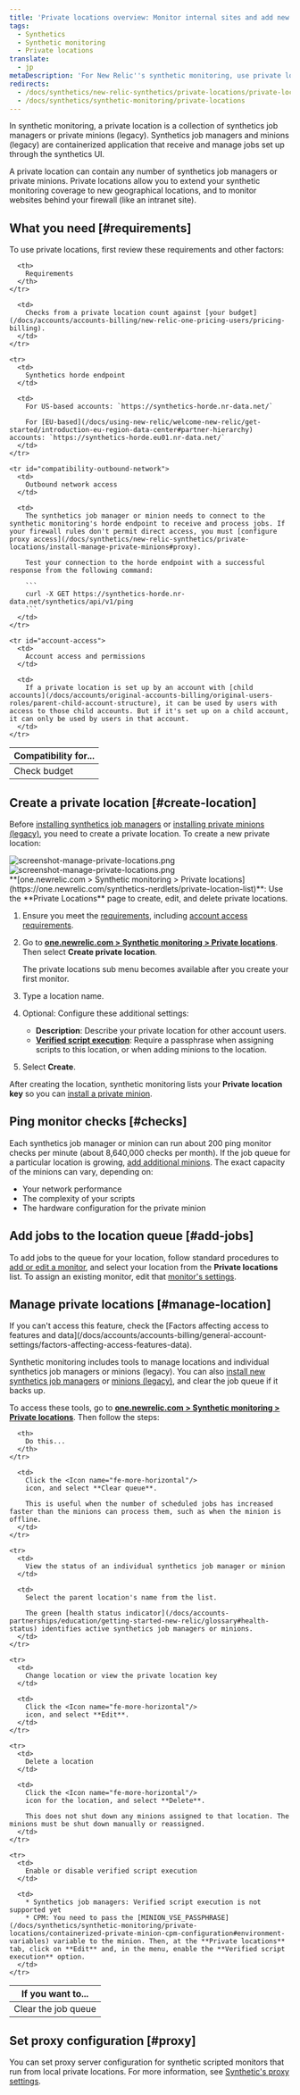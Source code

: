 ```yaml
---
title: 'Private locations overview: Monitor internal sites and add new locations'
tags:
  - Synthetics
  - Synthetic monitoring
  - Private locations
translate:
  - jp
metaDescription: 'For New Relic''s synthetic monitoring, use private locations to run synthetic minions on your own systems, to monitor intranets, or expand geographical coverage.'
redirects:
  - /docs/synthetics/new-relic-synthetics/private-locations/private-locations-overview-monitor-internal-sites-add-new-locations
  - /docs/synthetics/synthetic-monitoring/private-locations
---
```




In synthetic monitoring, a private location is a collection of synthetics job managers or private minions (legacy). Synthetics job managers and minions (legacy) are containerized application that receive and manage jobs set up through the synthetics UI.

A private location can contain any number of synthetics job managers or private minions. Private locations allow you to extend your synthetic monitoring coverage to new geographical locations, and to monitor websites behind your firewall (like an intranet site).

## What you need [#requirements]

To use private locations, first review these requirements and other factors:

<table>
  <thead>
    <tr>
      <th style={{ width: "200px" }}>
        Compatibility for...
      </th>

      <th>
        Requirements
      </th>
    </tr>
  </thead>

  <tbody>
    <tr id="compatibility-check-budget">
      <td>
        Check budget
      </td>

      <td>
        Checks from a private location count against [your budget](/docs/accounts/accounts-billing/new-relic-one-pricing-users/pricing-billing).
      </td>
    </tr>

    <tr>
      <td>
        Synthetics horde endpoint
      </td>

      <td>
        For US-based accounts: `https://synthetics-horde.nr-data.net/`

        For [EU-based](/docs/using-new-relic/welcome-new-relic/get-started/introduction-eu-region-data-center#partner-hierarchy) accounts: `https://synthetics-horde.eu01.nr-data.net/`
      </td>
    </tr>

    <tr id="compatibility-outbound-network">
      <td>
        Outbound network access
      </td>

      <td>
        The synthetics job manager or minion needs to connect to the synthetic monitoring's horde endpoint to receive and process jobs. If your firewall rules don't permit direct access, you must [configure proxy access](/docs/synthetics/new-relic-synthetics/private-locations/install-manage-private-minions#proxy).

        Test your connection to the horde endpoint with a successful response from the following command:

        ```
        curl -X GET https://synthetics-horde.nr-data.net/synthetics/api/v1/ping
        ```
      </td>
    </tr>

    <tr id="account-access">
      <td>
        Account access and permissions
      </td>

      <td>
        If a private location is set up by an account with [child accounts](/docs/accounts/original-accounts-billing/original-users-roles/parent-child-account-structure), it can be used by users with access to those child accounts. But if it's set up on a child account, it can only be used by users in that account.
      </td>
    </tr>
  </tbody>
</table>

## Create a private location [#create-location]

Before [installing synthetics job managers](/docs/synthetics/synthetic-monitoring/private-locations/install-job-manager) or [installing private minions (legacy)](/docs/synthetics/new-relic-synthetics/private-locations/install-containerized-private-minions-cpms), you need to create a private location. To create a new private location:

<img title="screenshot-manage-private-locations.png" alt="screenshot-manage-private-locations.png" src={syntheticFindPrivateLocationButton}/>

<img title="screenshot-manage-private-locations.png" alt="screenshot-manage-private-locations.png" src={syntheticPrivateLocationPage}/>

<figcaption>
  **[one.newrelic.com > Synthetic monitoring > Private locations](https://one.newrelic.com/synthetics-nerdlets/private-location-list)**: Use the **Private Locations** page to create, edit, and delete private locations.
</figcaption>

1. Ensure you meet the [requirements](#requirements), including [account access requirements](#account-access).

2. Go to **[one.newrelic.com > Synthetic monitoring > Private locations](https://one.newrelic.com/synthetics-nerdlets/private-location-list)**. Then select <Icon name="fe-plus-circle"/>
   **Create private location**.

   <Callout variant="tip">
     The private locations sub menu becomes available after you create your first monitor.
   </Callout>

3. Type a location name.

4. Optional: Configure these additional settings:

   * **Description**: Describe your private location for other account users.
   * **[Verified script execution](/docs/synthetics/new-relic-synthetics/private-locations/verified-script-execution-private-locations)**: Require a passphrase when assigning scripts to this location, or when adding minions to the location.

5. Select **Create**.

After creating the location, synthetic monitoring lists your **Private location key** so you can [install a private minion](/docs/synthetics/new-relic-synthetics/private-locations/install-containerized-private-minions-cpms#install-update).

## Ping monitor checks [#checks]

Each synthetics job manager or minion can run about 200 ping monitor checks per minute (about 8,640,000 checks per month). If the job queue for a particular location is growing, [add additional minions](/docs/synthetics/new-relic-synthetics/private-locations/install-containerized-private-minions-cpms#install-update). The exact capacity of the minions can vary, depending on:

* Your network performance
* The complexity of your scripts
* The hardware configuration for the private minion

## Add jobs to the location queue [#add-jobs]

To add jobs to the queue for your location, follow standard procedures to [add or edit a monitor](/docs/synthetics/new-relic-synthetics/using-monitors/add-edit-monitors#adding-monitors), and select your location from the **Private locations** list. To assign an existing monitor, edit that [monitor's settings](/docs/synthetics/new-relic-synthetics/using-monitors/add-edit-monitors#editing-monitors).

## Manage private locations [#manage-location]

<Callout variant="tip">
  If you can't access this feature, check the [Factors affecting access to features and data](/docs/accounts/accounts-billing/general-account-settings/factors-affecting-access-features-data).
</Callout>

Synthetic monitoring includes tools to manage locations and individual synthetics job managers or minions (legacy). You can also [install new synthetics job managers](/docs/synthetics/synthetic-monitoring/private-locations/install-job-manager) or [minions (legacy)](/docs/synthetics/synthetic-monitoring/private-locations/install-containerized-private-minions-cpms#install-update), and clear the job queue if it backs up.

To access these tools, go to **[one.newrelic.com > Synthetic monitoring > Private locations](https://one.newrelic.com/synthetics-nerdlets/private-location-list)**. Then follow the steps:

<table>
  <thead>
    <tr>
      <th style={{ width: "200px" }}>
        If you want to...
      </th>

      <th>
        Do this...
      </th>
    </tr>
  </thead>

  <tbody>
    <tr>
      <td>
        Clear the job queue
      </td>

      <td>
        Click the <Icon name="fe-more-horizontal"/>
        icon, and select **Clear queue**.

        This is useful when the number of scheduled jobs has increased faster than the minions can process them, such as when the minion is offline.
      </td>
    </tr>

    <tr>
      <td>
        View the status of an individual synthetics job manager or minion
      </td>

      <td>
        Select the parent location's name from the list.

        The green [health status indicator](/docs/accounts-partnerships/education/getting-started-new-relic/glossary#health-status) identifies active synthetics job managers or minions. 
      </td>
    </tr>

    <tr>
      <td>
        Change location or view the private location key
      </td>

      <td>
        Click the <Icon name="fe-more-horizontal"/>
        icon, and select **Edit**.
      </td>
    </tr>

    <tr>
      <td>
        Delete a location
      </td>

      <td>
        Click the <Icon name="fe-more-horizontal"/>
        icon for the location, and select **Delete**.

        This does not shut down any minions assigned to that location. The minions must be shut down manually or reassigned.
      </td>
    </tr>

    <tr>
      <td>
        Enable or disable verified script execution
      </td>

      <td>
        * Synthetics job managers: Verified script execution is not supported yet
        * CPM: You need to pass the [MINION_VSE_PASSPHRASE](/docs/synthetics/synthetic-monitoring/private-locations/containerized-private-minion-cpm-configuration#environment-variables) variable to the minion. Then, at the **Private locations** tab, click on **Edit** and, in the menu, enable the **Verified script execution** option.
      </td>
    </tr>
  </tbody>
</table>

## Set proxy configuration [#proxy]

You can set proxy server configuration for synthetic scripted monitors that run from local private locations. For more information, see [Synthetic's proxy settings](/docs/synthetics/synthetic-monitoring/scripting-monitors/set-proxy-settings-properties-scripted-monitors).
